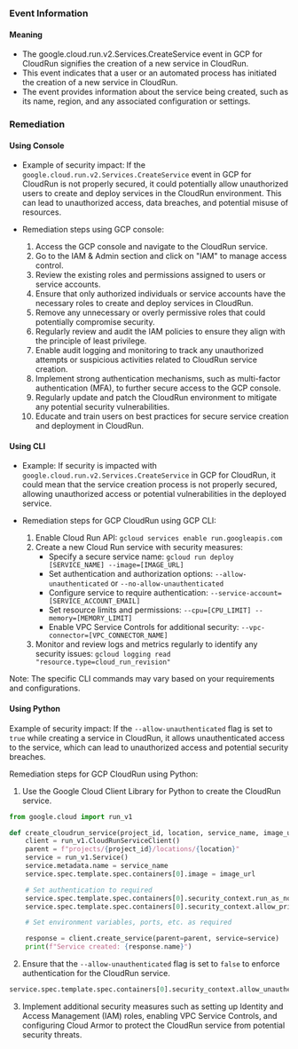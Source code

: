 
### Event Information

#### Meaning

- The google.cloud.run.v2.Services.CreateService event in GCP for CloudRun signifies the creation of a new service in CloudRun.
- This event indicates that a user or an automated process has initiated the creation of a new service in CloudRun.
- The event provides information about the service being created, such as its name, region, and any associated configuration or settings.

### Remediation

#### Using Console

- Example of security impact: If the `google.cloud.run.v2.Services.CreateService` event in GCP for CloudRun is not properly secured, it could potentially allow unauthorized users to create and deploy services in the CloudRun environment. This can lead to unauthorized access, data breaches, and potential misuse of resources.

- Remediation steps using GCP console:
  1. Access the GCP console and navigate to the CloudRun service.
  2. Go to the IAM & Admin section and click on "IAM" to manage access control.
  3. Review the existing roles and permissions assigned to users or service accounts.
  4. Ensure that only authorized individuals or service accounts have the necessary roles to create and deploy services in CloudRun.
  5. Remove any unnecessary or overly permissive roles that could potentially compromise security.
  6. Regularly review and audit the IAM policies to ensure they align with the principle of least privilege.
  7. Enable audit logging and monitoring to track any unauthorized attempts or suspicious activities related to CloudRun service creation.
  8. Implement strong authentication mechanisms, such as multi-factor authentication (MFA), to further secure access to the GCP console.
  9. Regularly update and patch the CloudRun environment to mitigate any potential security vulnerabilities.
  10. Educate and train users on best practices for secure service creation and deployment in CloudRun.

#### Using CLI

- Example: If security is impacted with `google.cloud.run.v2.Services.CreateService` in GCP for CloudRun, it could mean that the service creation process is not properly secured, allowing unauthorized access or potential vulnerabilities in the deployed service.

- Remediation steps for GCP CloudRun using GCP CLI:
  1. Enable Cloud Run API: `gcloud services enable run.googleapis.com`
  2. Create a new Cloud Run service with security measures:
     - Specify a secure service name: `gcloud run deploy [SERVICE_NAME] --image=[IMAGE_URL]`
     - Set authentication and authorization options: `--allow-unauthenticated` or `--no-allow-unauthenticated`
     - Configure service to require authentication: `--service-account=[SERVICE_ACCOUNT_EMAIL]`
     - Set resource limits and permissions: `--cpu=[CPU_LIMIT] --memory=[MEMORY_LIMIT]`
     - Enable VPC Service Controls for additional security: `--vpc-connector=[VPC_CONNECTOR_NAME]`
  3. Monitor and review logs and metrics regularly to identify any security issues: `gcloud logging read "resource.type=cloud_run_revision"`

Note: The specific CLI commands may vary based on your requirements and configurations.

#### Using Python

Example of security impact: If the `--allow-unauthenticated` flag is set to `true` while creating a service in CloudRun, it allows unauthenticated access to the service, which can lead to unauthorized access and potential security breaches.

Remediation steps for GCP CloudRun using Python:
1. Use the Google Cloud Client Library for Python to create the CloudRun service.
```python
from google.cloud import run_v1

def create_cloudrun_service(project_id, location, service_name, image_url):
    client = run_v1.CloudRunServiceClient()
    parent = f"projects/{project_id}/locations/{location}"
    service = run_v1.Service()
    service.metadata.name = service_name
    service.spec.template.spec.containers[0].image = image_url

    # Set authentication to required
    service.spec.template.spec.containers[0].security_context.run_as_non_root = True
    service.spec.template.spec.containers[0].security_context.allow_privilege_escalation = False

    # Set environment variables, ports, etc. as required

    response = client.create_service(parent=parent, service=service)
    print(f"Service created: {response.name}")
```

2. Ensure that the `--allow-unauthenticated` flag is set to `false` to enforce authentication for the CloudRun service.

```python
service.spec.template.spec.containers[0].security_context.allow_unauthenticated = False
```

3. Implement additional security measures such as setting up Identity and Access Management (IAM) roles, enabling VPC Service Controls, and configuring Cloud Armor to protect the CloudRun service from potential security threats.

